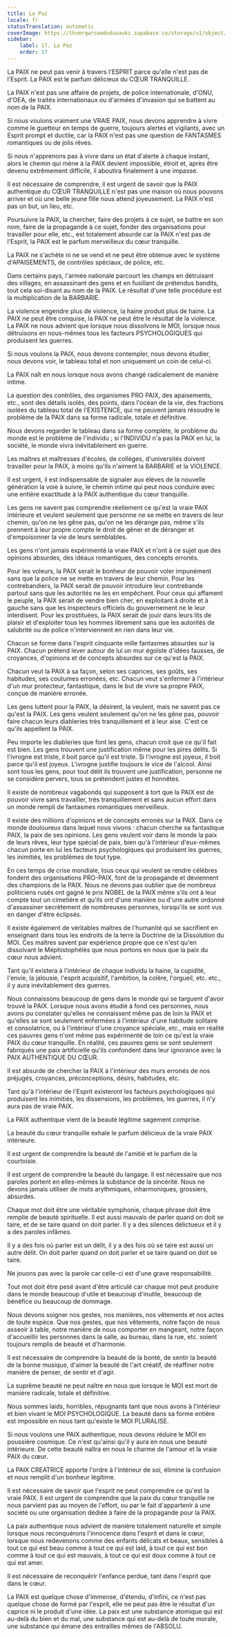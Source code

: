 ```yaml
---
title: La Paz
locale: fr
statusTranslation: automatic
coverImage: https://lhvmrqwrcowdvduuaukz.supabase.co/storage/v1/object/public/strapi-uploads/small_cover-educacion-fundamental.webp-2d51a7828a2b1309555be27f7e2a61a0.webp
sidebar:
    label: 17. La Paz
    order: 17
---
```

La PAIX ne peut pas venir à travers l'ESPRIT parce qu'elle n'est pas de l'Esprit. La PAIX est le parfum délicieux du CŒUR TRANQUILLE.

La PAIX n'est pas une affaire de projets, de police internationale, d'ONU, d'OEA, de traités internationaux ou d'armées d'invasion qui se battent au nom de la PAIX.

Si nous voulons vraiment une VRAIE PAIX, nous devons apprendre à vivre comme le guetteur en temps de guerre, toujours alertes et vigilants, avec un Esprit prompt et ductile, car la PAIX n'est pas une question de FANTASMES romantiques ou de jolis rêves.

Si nous n'apprenons pas à vivre dans un état d'alerte à chaque instant, alors le chemin qui mène à la PAIX devient impossible, étroit et, après être devenu extrêmement difficile, il aboutira finalement à une impasse.

Il est nécessaire de comprendre, il est urgent de savoir que la PAIX authentique du CŒUR TRANQUILLE n'est pas une maison où nous pouvons arriver et où une belle jeune fille nous attend joyeusement. La PAIX n'est pas un but, un lieu, etc.

Poursuivre la PAIX, la chercher, faire des projets à ce sujet, se battre en son nom, faire de la propagande à ce sujet, fonder des organisations pour travailler pour elle, etc., est totalement absurde car la PAIX n'est pas de l'Esprit, la PAIX est le parfum merveilleux du cœur tranquille.

La PAIX ne s'achète ni ne se vend et ne peut être obtenue avec le système d'APAISEMENTS, de contrôles spéciaux, de police, etc.

Dans certains pays, l'armée nationale parcourt les champs en détruisant des villages, en assassinant des gens et en fusillant de prétendus bandits, tout cela soi-disant au nom de la PAIX. Le résultat d'une telle procédure est la multiplication de la BARBARIE.

La violence engendre plus de violence, la haine produit plus de haine. La PAIX ne peut être conquise, la PAIX ne peut être le résultat de la violence. La PAIX ne nous advient que lorsque nous dissolvons le MOI, lorsque nous détruisons en nous-mêmes tous les facteurs PSYCHOLOGIQUES qui produisent les guerres.

Si nous voulons la PAIX, nous devons contempler, nous devons étudier, nous devons voir, le tableau total et non uniquement un coin de celui-ci.

La PAIX naît en nous lorsque nous avons changé radicalement de manière intime.

La question des contrôles, des organismes PRO PAIX, des apaisements, etc., sont des détails isolés, des points, dans l'océan de la vie, des fractions isolées du tableau total de l'EXISTENCE, qui ne peuvent jamais résoudre le problème de la PAIX dans sa forme radicale, totale et définitive.

Nous devons regarder le tableau dans sa forme complète, le problème du monde est le problème de l'individu ; si l'INDIVIDU n'a pas la PAIX en lui, la société, le monde vivra inévitablement en guerre.

Les maîtres et maîtresses d'écoles, de collèges, d'universités doivent travailler pour la PAIX, à moins qu'ils n'aiment la BARBARIE et la VIOLENCE.

Il est urgent, il est indispensable de signaler aux élèves de la nouvelle génération la voie à suivre, le chemin intime qui peut nous conduire avec une entière exactitude à la PAIX authentique du cœur tranquille.

Les gens ne savent pas comprendre réellement ce qu'est la vraie PAIX intérieure et veulent seulement que personne ne se mette en travers de leur chemin, qu'on ne les gêne pas, qu'on ne les dérange pas, même s'ils prennent à leur propre compte le droit de gêner et de déranger et d'empoisonner la vie de leurs semblables.

Les gens n'ont jamais expérimenté la vraie PAIX et n'ont à ce sujet que des opinions absurdes, des idéaux romantiques, des concepts erronés.

Pour les voleurs, la PAIX serait le bonheur de pouvoir voler impunément sans que la police ne se mette en travers de leur chemin. Pour les contrebandiers, la PAIX serait de pouvoir introduire leur contrebande partout sans que les autorités ne les en empêchent. Pour ceux qui affament le peuple, la PAIX serait de vendre bien cher, en exploitant à droite et à gauche sans que les inspecteurs officiels du gouvernement ne le leur interdisent. Pour les prostituées, la PAIX serait de jouir dans leurs lits de plaisir et d'exploiter tous les hommes librement sans que les autorités de salubrité ou de police n'interviennent en rien dans leur vie.

Chacun se forme dans l'esprit cinquante mille fantasmes absurdes sur la PAIX. Chacun prétend lever autour de lui un mur égoïste d'idées fausses, de croyances, d'opinions et de concepts absurdes sur ce qu'est la PAIX.

Chacun veut la PAIX à sa façon, selon ses caprices, ses goûts, ses habitudes, ses coutumes erronées, etc. Chacun veut s'enfermer à l'intérieur d'un mur protecteur, fantastique, dans le but de vivre sa propre PAIX, conçue de manière erronée.

Les gens luttent pour la PAIX, la désirent, la veulent, mais ne savent pas ce qu'est la PAIX. Les gens veulent seulement qu'on ne les gêne pas, pouvoir faire chacun leurs diableries très tranquillement et à leur aise. C'est ce qu'ils appellent la PAIX.

Peu importe les diableries que font les gens, chacun croit que ce qu'il fait est bien. Les gens trouvent une justification même pour les pires délits. Si l'ivrogne est triste, il boit parce qu'il est triste. Si l'ivrogne est joyeux, il boit parce qu'il est joyeux. L'ivrogne justifie toujours le vice de l'alcool. Ainsi sont tous les gens, pour tout délit ils trouvent une justification, personne ne se considère pervers, tous se prétendent justes et honnêtes.

Il existe de nombreux vagabonds qui supposent à tort que la PAIX est de pouvoir vivre sans travailler, très tranquillement et sans aucun effort dans un monde rempli de fantasmes romantiques merveilleux.

Il existe des millions d'opinions et de concepts erronés sur la PAIX. Dans ce monde douloureux dans lequel nous vivons : chacun cherche sa fantastique PAIX, la paix de ses opinions. Les gens veulent voir dans le monde la paix de leurs rêves, leur type spécial de paix, bien qu'à l'intérieur d'eux-mêmes chacun porte en lui les facteurs psychologiques qui produisent les guerres, les inimitiés, les problèmes de tout type.

En ces temps de crise mondiale, tous ceux qui veulent se rendre célèbres fondent des organisations PRO-PAIX, font de la propagande et deviennent des champions de la PAIX. Nous ne devons pas oublier que de nombreux politiciens rusés ont gagné le prix NOBEL de la PAIX même s'ils ont à leur compte tout un cimetière et qu'ils ont d'une manière ou d'une autre ordonné d'assassiner secrètement de nombreuses personnes, lorsqu'ils se sont vus en danger d'être éclipsés.

Il existe également de véritables maîtres de l'humanité qui se sacrifient en enseignant dans tous les endroits de la terre la Doctrine de la Dissolution du MOI. Ces maîtres savent par expérience propre que ce n'est qu'en dissolvant le Méphistophélès que nous portons en nous que la paix du cœur nous advient.

Tant qu'il existera à l'intérieur de chaque individu la haine, la cupidité, l'envie, la jalousie, l'esprit acquisitif, l'ambition, la colère, l'orgueil, etc. etc., il y aura inévitablement des guerres.

Nous connaissons beaucoup de gens dans le monde qui se targuent d'avoir trouvé la PAIX. Lorsque nous avons étudié à fond ces personnes, nous avons pu constater qu'elles ne connaissent même pas de loin la PAIX et qu'elles se sont seulement enfermées à l'intérieur d'une habitude solitaire et consolatrice, ou à l'intérieur d'une croyance spéciale, etc., mais en réalité ces pauvres gens n'ont même pas expérimenté de loin ce qu'est la vraie PAIX du cœur tranquille. En réalité, ces pauvres gens se sont seulement fabriqués une paix artificielle qu'ils confondent dans leur ignorance avec la PAIX AUTHENTIQUE DU CŒUR.

Il est absurde de chercher la PAIX à l'intérieur des murs erronés de nos préjugés, croyances, préconceptions, désirs, habitudes, etc.

Tant qu'à l'intérieur de l'Esprit existeront les facteurs psychologiques qui produisent les inimitiés, les dissensions, les problèmes, les guerres, il n'y aura pas de vraie PAIX.

La PAIX authentique vient de la beauté légitime sagement comprise.

La beauté du cœur tranquille exhale le parfum délicieux de la vraie PAIX intérieure.

Il est urgent de comprendre la beauté de l'amitié et le parfum de la courtoisie.

Il est urgent de comprendre la beauté du langage. Il est nécessaire que nos paroles portent en elles-mêmes la substance de la sincérité. Nous ne devons jamais utiliser de mots arythmiques, inharmoniques, grossiers, absurdes.

Chaque mot doit être une véritable symphonie, chaque phrase doit être remplie de beauté spirituelle. Il est aussi mauvais de parler quand on doit se taire, et de se taire quand on doit parler. Il y a des silences délictueux et il y a des paroles infâmes.

Il y a des fois où parler est un délit, il y a des fois où se taire est aussi un autre délit. On doit parler quand on doit parler et se taire quand on doit se taire.

Ne jouons pas avec la parole car celle-ci est d'une grave responsabilité.

Tout mot doit être pesé avant d'être articulé car chaque mot peut produire dans le monde beaucoup d'utile et beaucoup d'inutile, beaucoup de bénéfice ou beaucoup de dommage.

Nous devons soigner nos gestes, nos manières, nos vêtements et nos actes de toute espèce. Que nos gestes, que nos vêtements, notre façon de nous asseoir à table, notre manière de nous comporter en mangeant, notre façon d'accueillir les personnes dans la salle, au bureau, dans la rue, etc. soient toujours remplis de beauté et d'harmonie.

Il est nécessaire de comprendre la beauté de la bonté, de sentir la beauté de la bonne musique, d'aimer la beauté de l'art créatif, de réaffiner notre manière de penser, de sentir et d'agir.

La suprême beauté ne peut naître en nous que lorsque le MOI est mort de manière radicale, totale et définitive.

Nous sommes laids, horribles, répugnants tant que nous avons à l'intérieur et bien vivant le MOI PSYCHOLOGIQUE. La beauté dans sa forme entière est impossible en nous tant qu'existe le MOI PLURALISE.

Si nous voulons une PAIX authentique, nous devons réduire le MOI en poussière cosmique. Ce n'est qu'ainsi qu'il y aura en nous une beauté intérieure. De cette beauté naîtra en nous le charme de l'amour et la vraie PAIX du cœur.

La PAIX CREATRICE apporte l'ordre à l'intérieur de soi, élimine la confusion et nous remplit d'un bonheur légitime.

Il est nécessaire de savoir que l'esprit ne peut comprendre ce qu'est la vraie PAIX. Il est urgent de comprendre que la paix du cœur tranquille ne nous parvient pas au moyen de l'effort, ou par le fait d'appartenir à une société ou une organisation dédiée à faire de la propagande pour la PAIX.

La paix authentique nous advient de manière totalement naturelle et simple lorsque nous reconquérons l'innocence dans l'esprit et dans le cœur, lorsque nous redevenons comme des enfants délicats et beaux, sensibles à tout ce qui est beau comme à tout ce qui est laid, à tout ce qui est bon comme à tout ce qui est mauvais, à tout ce qui est doux comme à tout ce qui est amer.

Il est nécessaire de reconquérir l'enfance perdue, tant dans l'esprit que dans le cœur.

La PAIX est quelque chose d'immense, d'étendu, d'infini, ce n'est pas quelque chose de formé par l'esprit, elle ne peut pas être le résultat d'un caprice ni le produit d'une idée. La paix est une substance atomique qui est au-delà du bien et du mal, une substance qui est au-delà de toute morale, une substance qui émane des entrailles mêmes de l'ABSOLU.

